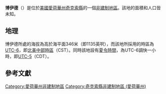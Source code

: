 {{noteTA
|G1=USState
|G2=地名
|G3=Unit
}}
{{Infobox settlement
|official_name            = 博伊德
|native_name = Boyd
|settlement_type          = [[非建制地區|非建制地區]]
|image_skyline            = 
|imagesize                = 
|image_map                = 
|mapsize                  = 
|pushpin_map              = USA Iowa
|pushpin_label            = 博伊德
|pushpin_label_position   = top
|pushpin_map_caption      = 博伊德在愛荷華州的位置
|subdivision_type         = [[世界政區索引|國家]]
|subdivision_type1        = [[美国州份|州份]]
|subdivision_type2        = [[愛荷華州行政区划|縣]]
|subdivision_name         = [[美国|美国]]
|subdivision_name1        = [[愛荷華州|愛荷華州]]
|subdivision_name2        = [[奇克索縣_(愛荷華州)|奇克索縣]]
|elevation_ft             = 1135
|elevation_m              = 346
|area_total_km2           = 
|area_total_sq_mi         = 
|area_land_km2            = 
|area_land_sq_mi          = 
|area_water_km2           = 
|area_water_sq_mi         = 
|population_as_of         = 2010
|population_footnotes     = 
|population_total         = 
|population_metro         = 
|population_density_km2   = auto
|population_density_sq_mi = auto
|timezone                 = [[北美中部时区|北美中部时区]]
|utc_offset               = -6
|coordinates              = {{coord|43|00|45|N|92|15|29|W|display=inline,title}}
| coor_pinpoint           = 
| coordinates_footnotes   = 
|timezone_DST             = CDT
|utc_offset_DST           = -5
|postal_code_type         = [[美國郵區編號|郵區編號]]
|postal_code              = 
|area_code                = {{link-en|电话区号712|Area code 712|712}}
|blank_name = [[地名信息系统|GNIS ID]]
|blank_info = 454782<ref name="GNIS">{{cite gnis|454782|Boyd}}</ref>
}}
'''博伊德'''（{{lang-en|Boyd}}）是位於[[美國|美國]][[愛荷華州|愛荷華州]][[奇克索縣_(愛荷華州)|奇克索縣]]的一個[[非建制地區|非建制地區]]。該地的面積和人口皆未知。

== 地理 ==
博伊德所處的海拔為高於海平面346米（即1135英呎），而該地所採用的時區為[[UTC-6|UTC-6]]，即[[北美中部時區|北美中部時區]]（CST）。同時該地設有[[夏令時間|夏令時間]]，為UTC-6調快一小時，即[[UTC-5|UTC-5]]（CDT）。

== 參考文獻 ==
{{reflist}}

{{奇克索縣 (愛荷華州)}}

{{DEFAULTSORT:Boyd}}
[[Category:愛荷華州非建制地區|Category:愛荷華州非建制地區]]
[[Category:奇克索縣非建制地區_(愛荷華州)|Category:奇克索縣非建制地區 (愛荷華州)]]

{{Iowa-geo-stub}}